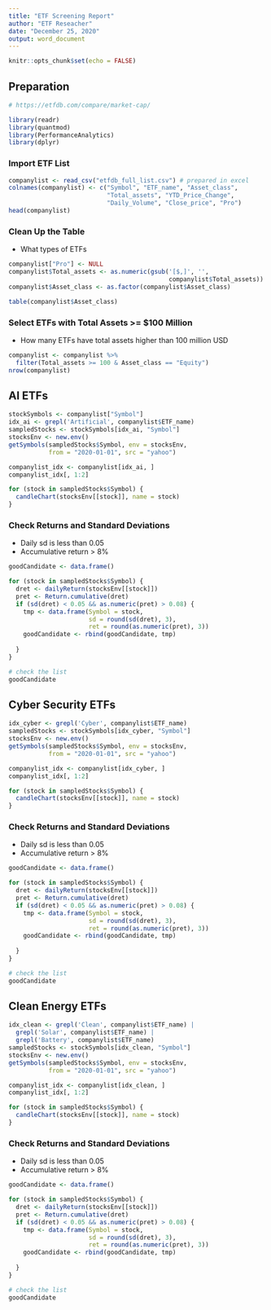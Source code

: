 ---
title: "ETF Screening Report"
author: "ETF Reseacher"
date: "December 25, 2020"
output: word_document
---

```{r setup, include=FALSE}
knitr::opts_chunk$set(echo = FALSE)
```

## Preparation
```{r message=FALSE, warning=FALSE}
# https://etfdb.com/compare/market-cap/

library(readr)
library(quantmod)
library(PerformanceAnalytics)
library(dplyr)
```
### Import ETF List
```{r message=FALSE, warning=FALSE}
companylist <- read_csv("etfdb_full_list.csv") # prepared in excel
colnames(companylist) <- c("Symbol", "ETF_name", "Asset_class", 
                           "Total_assets", "YTD_Price_Change", 
                           "Daily_Volume", "Close_price", "Pro")
head(companylist)
```
### Clean Up the Table

* What types of ETFs
```{r}
companylist["Pro"] <- NULL
companylist$Total_assets <- as.numeric(gsub('[$,]', '', 
                                            companylist$Total_assets))
companylist$Asset_class <- as.factor(companylist$Asset_class)

table(companylist$Asset_class)
```
### Select ETFs with Total Assets >= $100 Million

* How many ETFs have total assets higher than 100 million USD
```{r}
companylist <- companylist %>% 
  filter(Total_assets >= 100 & Asset_class == "Equity")
nrow(companylist)
```
## AI ETFs
```{r}
stockSymbols <- companylist["Symbol"]
idx_ai <- grepl('Artificial', companylist$ETF_name) 
sampledStocks <- stockSymbols[idx_ai, "Symbol"]
stocksEnv <- new.env()
getSymbols(sampledStocks$Symbol, env = stocksEnv, 
           from = "2020-01-01", src = "yahoo")
```
```{r}
companylist_idx <- companylist[idx_ai, ]
companylist_idx[, 1:2]
```

```{r}
for (stock in sampledStocks$Symbol) {
  candleChart(stocksEnv[[stock]], name = stock)
}
```
### Check Returns and Standard Deviations

* Daily sd is less than 0.05
* Accumulative return > 8%
```{r}
goodCandidate <- data.frame()

for (stock in sampledStocks$Symbol) {
  dret <- dailyReturn(stocksEnv[[stock]])
  pret <- Return.cumulative(dret)
  if (sd(dret) < 0.05 && as.numeric(pret) > 0.08) {
    tmp <- data.frame(Symbol = stock, 
                      sd = round(sd(dret), 3), 
                      ret = round(as.numeric(pret), 3))
    goodCandidate <- rbind(goodCandidate, tmp)
    
  }
}

# check the list
goodCandidate

```

## Cyber Security ETFs
```{r}
idx_cyber <- grepl('Cyber', companylist$ETF_name)
sampledStocks <- stockSymbols[idx_cyber, "Symbol"]
stocksEnv <- new.env()
getSymbols(sampledStocks$Symbol, env = stocksEnv, 
           from = "2020-01-01", src = "yahoo")
```

```{r}
companylist_idx <- companylist[idx_cyber, ]
companylist_idx[, 1:2]
```
```{r}
for (stock in sampledStocks$Symbol) {
  candleChart(stocksEnv[[stock]], name = stock)
}
```

### Check Returns and Standard Deviations

* Daily sd is less than 0.05
* Accumulative return > 8%
```{r}
goodCandidate <- data.frame()

for (stock in sampledStocks$Symbol) {
  dret <- dailyReturn(stocksEnv[[stock]])
  pret <- Return.cumulative(dret)
  if (sd(dret) < 0.05 && as.numeric(pret) > 0.08) {
    tmp <- data.frame(Symbol = stock, 
                      sd = round(sd(dret), 3), 
                      ret = round(as.numeric(pret), 3))
    goodCandidate <- rbind(goodCandidate, tmp)
    
  }
}

# check the list
goodCandidate

```

## Clean Energy ETFs
```{r message=FALSE, warning=FALSE}
idx_clean <- grepl('Clean', companylist$ETF_name) | 
  grepl('Solar', companylist$ETF_name) | 
  grepl('Battery', companylist$ETF_name)
sampledStocks <- stockSymbols[idx_clean, "Symbol"]
stocksEnv <- new.env()
getSymbols(sampledStocks$Symbol, env = stocksEnv, 
           from = "2020-01-01", src = "yahoo")
```
```{r}
companylist_idx <- companylist[idx_clean, ]
companylist_idx[, 1:2]
```

```{r}
for (stock in sampledStocks$Symbol) {
  candleChart(stocksEnv[[stock]], name = stock)
}
```

### Check Returns and Standard Deviations

* Daily sd is less than 0.05
* Accumulative return > 8%
```{r}
goodCandidate <- data.frame()

for (stock in sampledStocks$Symbol) {
  dret <- dailyReturn(stocksEnv[[stock]])
  pret <- Return.cumulative(dret)
  if (sd(dret) < 0.05 && as.numeric(pret) > 0.08) {
    tmp <- data.frame(Symbol = stock, 
                      sd = round(sd(dret), 3), 
                      ret = round(as.numeric(pret), 3))
    goodCandidate <- rbind(goodCandidate, tmp)
    
  }
}

# check the list
goodCandidate

```
